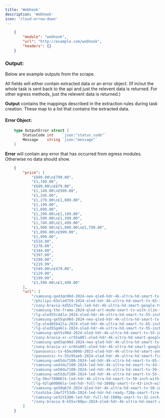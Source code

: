 ```yaml
---
title: 'Webhook'
description: 'Webhook'
icon: 'cloud-arrow-down'
---
```


```json
    {
        "module": "webhook",
        "url": "http://example.com/webhook",
        "headers": {}
    }
```

### Output:
Below are example outputs from the scrape. 

All fields will either contain extracted data or an error object. (If in/out the whole task is sent back to the api and just the relevent data is returned. For other egress methods, just the relevent data is returned.)

**Output** contains the mappings described in the extraction rules during task creation.
These map to a list that contains the extracted data.

#### Error Object:
```go
    type OutputError struct {
        StatusCode int    `json:"status_code"`
        Message    string `json:"message"`
    }
```

**Error** will contain any error that has occurred from egress modules. Otherwise no data should show.

```json
    {
        "price": [
            "£899.00\n£799.00",
            "£1,199.00",
            "£699.00\n£679.00",
            "£1,149.00\n£999.00",
            "£1,245.00",
            "£1,279.00\n£1,089.00",
            "£1,199.00",
            "£1,699.00",
            "£1,299.00\n£1,199.00",
            "£1,599.00\n£1,399.00",
            "£1,749.00\n£1,499.00",
            "£1,999.00\n£1,899.00\n£1,799.00",
            "£1,099.00\n£999.00",
            "£1,999.00",
            "£524.00",
            "£278.00",
            "£344.00",
            "£397.00",
            "£299.00",
            "£219.99",
            "£549.00\n£479.00",
            "£129.00",
            "£199.00",
            "£1,599.00\n£1,499.00"
        ],
        "url": [
            "/samsung-qe43qn90d-2024-neo-qled-hdr-4k-ultra-hd-smart-tv-43-inch-with-tvplus-dolby-atmos-titan-black",
            "/philips-65oled759-2024-oled-hdr-4k-ultra-hd-smart-tv-65-inch-with-freeview-play-ambilight-dolby-atmos-black/p112070912#citrusAdId=display_K6JA3OhNyQLLf5OH_jo-EU6X74sKCwoJMTEyMDcwOTEyEgIIARoMCI_KwrkGEO6srpQDIgIIAQ==",
            "/sony-bravia-kd55x75wl-led-hdr-4k-ultra-hd-smart-google-tv-55-inch-with-youview-freesat-hd-dolby-atmos-black/p110493929#citrusAdId=display_01vtABCrY9LA5KopSrMSYEF8p40KCwoJMTEwNDkzOTI5EgIIARoMCI_KwrkGELj1rpQDIgIIAQ==",
            "/samsung-the-frame-2024-qled-art-mode-smart-tv-with-slim-fit-wall-mount-55-inch/p111919235",
            "/lg-oled55c44la-2024-oled-hdr-4k-ultra-hd-smart-tv-55-inch-with-freeview-play-freesat-hd-dolby-atmos-umber-brown/p111854286",
            "/samsung-qe55qn90d-2024-neo-qled-hdr-4k-ultra-hd-smart-tv-55-inch-with-tvplus-dolby-atmos-titan-black/p111919236",
            "/lg-oled65b42la-2024-oled-hdr-4k-ultra-hd-smart-tv-65-inch-with-freeview-play-freesat-hd-dolby-atmos-rocky-black/p111909720",
            "/lg-oled55g46ls-2024-oled-hdr-4k-ultra-hd-smart-tv-55-inch-with-freeview-play-freesat-hd-dolby-atmos-light-satin-silver/p111909700",
            "/samsung-qe55s90d-2024-oled-hdr-4k-ultra-hd-smart-tv-55-inch-with-tvplus-dolby-atmos-graphite-black/p112108214",
            "/sony-bravia-xr-xr55a80l-oled-hdr-4k-ultra-hd-smart-google-tv-55-inch-with-youview-freesat-hd-dolby-atmos-acoustic-surface-audio-black/p110341529",
            "/samsung-qe65qn90d-2024-neo-qled-hdr-4k-ultra-hd-smart-tv-65-inch-with-tvplus-dolby-atmos-titan-black/p111919241",
            "/sony-bravia-xr-xr65a80l-oled-hdr-4k-ultra-hd-smart-google-tv-65-inch-with-youview-freesat-hd-dolby-atmos-acoustic-surface-audio-black/p110341530",
            "/panasonic-tx-65mz800b-2023-oled-hdr-4k-ultra-hd-smart-android-tv-65-inch-with-freeview-play-dolby-atmos-black/p110530218",
            "/panasonic-tv-55z95aeb-2024-oled-hdr-4k-ultra-hd-smart-fire-tv-55-inch-with-freely-dolby-atmos-black/p112438892",
            "/samsung-ue65du7100-2024-led-hdr-4k-ultra-hd-smart-tv-65-inch-with-tvplus-black/p111919218",
            "/samsung-ue43du7100-2024-led-hdr-4k-ultra-hd-smart-tv-43-inch-with-tvplus-black/p111919212",
            "/samsung-ue50du7100-2024-led-hdr-4k-ultra-hd-smart-tv-50-inch-with-tvplus-black/p111919214",
            "/samsung-ue55du7100-2024-led-hdr-4k-ultra-hd-smart-tv-55-inch-with-tvplus-black/p111919216",
            "/lg-50ur78006lk-led-hdr-4k-ultra-hd-smart-tv-50-inch-with-freeview-play-freesat-hd-dark-iron-grey/p110258585",
            "/lg-43lq60006la-led-hdr-full-hd-1080p-smart-tv-43-inch-with-freeview-play-freesat-hd-black/p111121777",
            "/samsung-qe50q67d-2024-qled-hdr-4k-ultra-hd-smart-tv-50-inch-with-tvplus-titan-grey/p111919224",
            "/toshiba-24wf2f53db-2024-led-hdr-hd-ready-720p-smart-fire-tv-24-inch-with-freeview-play-black/p112799531",
            "/samsung-ue32t5300-led-hdr-full-hd-1080p-smart-tv-32-inch-with-tvplus-black/p4955522",
            "/sony-bravia-8-k55xr80pu-2024-oled-hdr-4k-ultra-hd-smart-google-tv-55-inch-with-youview-dolby-atmos-black/p112004381"
        ]
    }
```